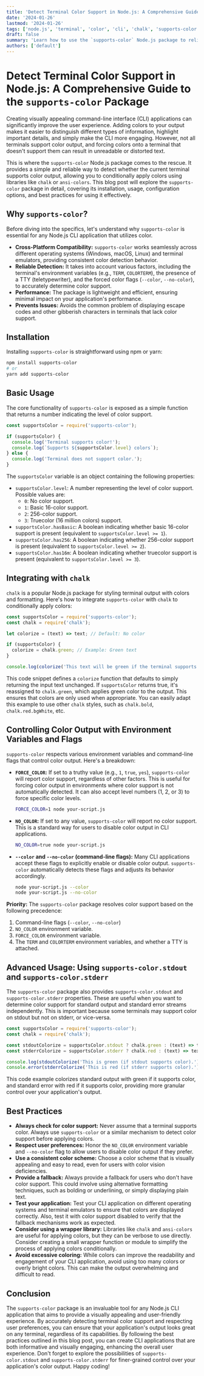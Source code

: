 ```yaml
---
title: 'Detect Terminal Color Support in Node.js: A Comprehensive Guide to the `supports-color` Package'
date: '2024-01-26'
lastmod: '2024-01-26'
tags: ['node.js', 'terminal', 'color', 'cli', 'chalk', 'supports-color', 'ansi', 'tty', 'environment variables']
draft: false
summary: 'Learn how to use the `supports-color` Node.js package to reliably detect whether a terminal supports color output, enhancing your CLI application with vibrant visuals only when appropriate.'
authors: ['default']
---
```


# Detect Terminal Color Support in Node.js: A Comprehensive Guide to the `supports-color` Package

Creating visually appealing command-line interface (CLI) applications can significantly improve the user experience.  Adding colors to your output makes it easier to distinguish different types of information, highlight important details, and simply make the CLI more engaging.  However, not all terminals support color output, and forcing colors onto a terminal that doesn't support them can result in unreadable or distorted text.

This is where the `supports-color` Node.js package comes to the rescue.  It provides a simple and reliable way to detect whether the current terminal supports color output, allowing you to conditionally apply colors using libraries like `chalk` or `ansi-colors`.  This blog post will explore the `supports-color` package in detail, covering its installation, usage, configuration options, and best practices for using it effectively.

## Why `supports-color`?

Before diving into the specifics, let's understand why `supports-color` is essential for any Node.js CLI application that utilizes color.

*   **Cross-Platform Compatibility:** `supports-color` works seamlessly across different operating systems (Windows, macOS, Linux) and terminal emulators, providing consistent color detection behavior.
*   **Reliable Detection:** It takes into account various factors, including the terminal's environment variables (e.g., `TERM`, `COLORTERM`), the presence of a TTY (teletypewriter), and the forced color flags (`--color`, `--no-color`), to accurately determine color support.
*   **Performance:** The package is lightweight and efficient, ensuring minimal impact on your application's performance.
*   **Prevents Issues:**  Avoids the common problem of displaying escape codes and other gibberish characters in terminals that lack color support.

## Installation

Installing `supports-color` is straightforward using npm or yarn:

```bash
npm install supports-color
# or
yarn add supports-color
```

## Basic Usage

The core functionality of `supports-color` is exposed as a simple function that returns a number indicating the level of color support.

```javascript
const supportsColor = require('supports-color');

if (supportsColor) {
  console.log('Terminal supports color!');
  console.log(`Supports ${supportsColor.level} colors`);
} else {
  console.log('Terminal does not support color.');
}
```

The `supportsColor` variable is an object containing the following properties:

*   `supportsColor.level`: A number representing the level of color support.  Possible values are:
    *   `0`:  No color support.
    *   `1`:  Basic 16-color support.
    *   `2`:  256-color support.
    *   `3`:  Truecolor (16 million colors) support.
*   `supportsColor.hasBasic`:  A boolean indicating whether basic 16-color support is present (equivalent to `supportsColor.level >= 1`).
*   `supportsColor.has256`:   A boolean indicating whether 256-color support is present (equivalent to `supportsColor.level >= 2`).
*   `supportsColor.has16m`:  A boolean indicating whether truecolor support is present (equivalent to `supportsColor.level >= 3`).

## Integrating with `chalk`

`chalk` is a popular Node.js package for styling terminal output with colors and formatting.  Here's how to integrate `supports-color` with `chalk` to conditionally apply colors:

```javascript
const supportsColor = require('supports-color');
const chalk = require('chalk');

let colorize = (text) => text; // Default: No color

if (supportsColor) {
  colorize = chalk.green; // Example: Green text
}

console.log(colorize('This text will be green if the terminal supports color.'));
```

This code snippet defines a `colorize` function that defaults to simply returning the input text unchanged.  If `supportsColor` returns true, it's reassigned to `chalk.green`, which applies green color to the output.  This ensures that colors are only used when appropriate.  You can easily adapt this example to use other `chalk` styles, such as `chalk.bold`, `chalk.red.bgWhite`, etc.

## Controlling Color Output with Environment Variables and Flags

`supports-color` respects various environment variables and command-line flags that control color output.  Here's a breakdown:

*   **`FORCE_COLOR`:**  If set to a truthy value (e.g., `1`, `true`, `yes`), `supports-color` will report color support, regardless of other factors.  This is useful for forcing color output in environments where color support is not automatically detected.  It can also accept level numbers (1, 2, or 3) to force specific color levels.

    ```bash
    FORCE_COLOR=1 node your-script.js
    ```

*   **`NO_COLOR`:**  If set to any value, `supports-color` will report no color support.  This is a standard way for users to disable color output in CLI applications.

    ```bash
    NO_COLOR=true node your-script.js
    ```

*   **`--color` and `--no-color` (command-line flags):**  Many CLI applications accept these flags to explicitly enable or disable color output.  `supports-color` automatically detects these flags and adjusts its behavior accordingly.

    ```bash
    node your-script.js --color
    node your-script.js --no-color
    ```

**Priority:** The `supports-color` package resolves color support based on the following precedence:

1.  Command-line flags (`--color`, `--no-color`)
2.  `NO_COLOR` environment variable.
3.  `FORCE_COLOR` environment variable.
4.  The `TERM` and `COLORTERM` environment variables, and whether a TTY is attached.

## Advanced Usage: Using `supports-color.stdout` and `supports-color.stderr`

The `supports-color` package also provides `supports-color.stdout` and `supports-color.stderr` properties. These are useful when you want to determine color support for standard output and standard error streams independently.  This is important because some terminals may support color on stdout but not on stderr, or vice-versa.

```javascript
const supportsColor = require('supports-color');
const chalk = require('chalk');

const stdoutColorize = supportsColor.stdout ? chalk.green : (text) => text;
const stderrColorize = supportsColor.stderr ? chalk.red : (text) => text;

console.log(stdoutColorize('This is green (if stdout supports color).'));
console.error(stderrColorize('This is red (if stderr supports color).'));
```

This code example colorizes standard output with green if it supports color, and standard error with red if it supports color, providing more granular control over your application's output.

## Best Practices

*   **Always check for color support:**  Never assume that a terminal supports color. Always use `supports-color` or a similar mechanism to detect color support before applying colors.
*   **Respect user preferences:** Honor the `NO_COLOR` environment variable and `--no-color` flag to allow users to disable color output if they prefer.
*   **Use a consistent color scheme:**  Choose a color scheme that is visually appealing and easy to read, even for users with color vision deficiencies.
*   **Provide a fallback:**  Always provide a fallback for users who don't have color support.  This could involve using alternative formatting techniques, such as bolding or underlining, or simply displaying plain text.
*   **Test your application:**  Test your CLI application on different operating systems and terminal emulators to ensure that colors are displayed correctly.  Also, test it with color support disabled to verify that the fallback mechanisms work as expected.
*   **Consider using a wrapper library:**  Libraries like `chalk` and `ansi-colors` are useful for applying colors, but they can be verbose to use directly. Consider creating a small wrapper function or module to simplify the process of applying colors conditionally.
*   **Avoid excessive coloring:**  While colors can improve the readability and engagement of your CLI application, avoid using too many colors or overly bright colors. This can make the output overwhelming and difficult to read.

## Conclusion

The `supports-color` package is an invaluable tool for any Node.js CLI application that aims to provide a visually appealing and user-friendly experience.  By accurately detecting terminal color support and respecting user preferences, you can ensure that your application's output looks great on any terminal, regardless of its capabilities.  By following the best practices outlined in this blog post, you can create CLI applications that are both informative and visually engaging, enhancing the overall user experience.  Don't forget to explore the possibilities of `supports-color.stdout` and `supports-color.stderr` for finer-grained control over your application's color output.  Happy coding!